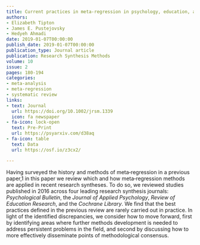 ```yaml
---
title: Current practices in meta-regression in psychology, education, and medicine
authors:
- Elizabeth Tipton
- James E. Pustejovsky
- Hedyeh Ahmadi
date: 2019-01-07T00:00:00
publish_date: 2019-01-07T00:00:00
publication_type: Journal article
publication: Research Synthesis Methods
volume: 10
issue: 2
pages: 180-194
categories:
- meta-analysis
- meta-regression
- systematic review
links:
- text: Journal
  url: https://doi.org/10.1002/jrsm.1339
  icon: fa newspaper
- fa-icon: lock-open
  text: Pre-Print
  url: https://psyarxiv.com/d38aq
- fa-icon: table
  text: Data
  url: https://osf.io/z3cx2/

---
```



Having surveyed the history and methods of meta‐regression in a previous paper,1 in this paper we review which and how meta‐regression methods are applied in recent research syntheses. To do so, we reviewed studies published in 2016 across four leading research synthesis journals: _Psychological Bulletin_, the _Journal of Applied Psychology_, _Review of Education Research_, and the _Cochrane Library_. We find that the best practices defined in the previous review are rarely carried out in practice. In light of the identified discrepancies, we consider how to move forward, first by identifying areas where further methods development is needed to address persistent problems in the field, and second by discussing how to more effectively disseminate points of methodological consensus.

